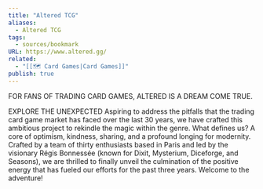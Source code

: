 ```yaml
---
title: "Altered TCG"
aliases:
  - Altered TCG
tags:
  - sources/bookmark
URL: https://www.altered.gg/
related:
  - "[[🗺️ Card Games|Card Games]]"
publish: true
---
```




FOR FANS OF TRADING CARD GAMES, ALTERED IS A DREAM COME TRUE.

EXPLORE THE UNEXPECTED
Aspiring to address the pitfalls that the trading card game market has faced over the last 30 years, we have crafted this ambitious project to rekindle the magic within the genre. What defines us? A core of optimism, kindness, sharing, and a profound longing for modernity. Crafted by a team of thirty enthusiasts based in Paris and led by the visionary Régis Bonnessée (known for Dixit, Mysterium, Diceforge, and Seasons), we are thrilled to finally unveil the culmination of the positive energy that has fueled our efforts for the past three years. Welcome to the adventure!